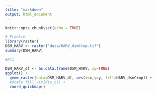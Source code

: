 ```yaml
---
title: "markdown"
output: html_document
---
```


```r
knitr::opts_chunk$set(echo = TRUE)
```

```r
# Frankie
library(raster)
DSM_HARV <- raster("data/HARV_dsmCrop.tif")
summary(DSM_HARV)
```

```r
#Ari

DSM_HARV_df <- as.data.frame(DSM_HARV, xy=TRUE)
ggplot() +
  geom_raster(data=DSM_HARV_df, aes(x=x,y=y, fill=HARV_dsmCrop)) +
  #scale_fill_viridis_c() +
  coord_quickmap()
```